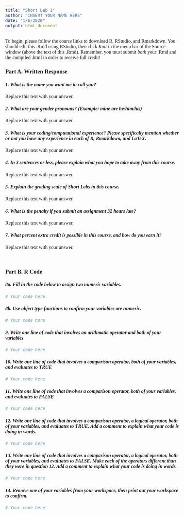 ```yaml
---
title: "Short Lab 1"
author: "INSERT YOUR NAME HERE"
date: "1/6/2020"
output: html_document
---
```



<!--- Please do not touch the code below! It is for styling. --->
<style type="text/css">
/* Whole document: */
body{
  font-family: "Palatino Linotype", "Book Antiqua", Palatino, serif;
  font-size: 12pt;
}
h1.title {
  font-size: 38px;
  text-align: center;
}
h4.author {
  font-size: 18px;
  text-align: center;
}
h4.date {
  font-size: 18px;
  text-align: center;
}
</style>
<!--- Begin here! Fill in text and R code for each of these questions. --->

To begin, please follow the course links to download R, RStudio, and Rmarkdown.
You should edit this .Rmd using RStudio, then click *Knit* in the menu bar of the Source window (above the text of this .Rmd).
Remember, you must submit *both* your .Rmd and the compiled .html in order to receive full credit!

### **Part A. Written Response**

#### *1. What is the name you want me to call you?*

Replace this text with your answer.

#### *2. What are your gender pronouns? (Example: mine are he/him/his)*

Replace this text with your answer.

#### *3. What is your coding/computational experience? Please specifically mention whether or not you have any experience in each of R, Rmarkdown, and LaTeX.*

Replace this text with your answer.

#### *4. In 3 sentences or less, please explain what you hope to take away from this course.*

Replace this text with your answer.

#### *5. Explain the grading scale of Short Labs in this course.*

Replace this text with your answer.

#### *6. What is the penalty if you submit an assignment 32 hours late?*

Replace this text with your answer.

#### *7. What percent extra credit is possible in this course, and how do you earn it?*

Replace this text with your answer.

<!--- Note: I use the backslash to skip a line for formatting. --->
\ 

### **Part B. R Code**

#### *8a. Fill in the code below to assign two numeric variables.*

```r
# Your code here
```

#### *8b. Use object type functions to confirm your variables are numeric.*

```r
# Your code here
```

#### *9. Write one line of code that involves an arithmatic operator and both of your variables*

```r
# Your code here
```

#### *10. Write one line of code that involves a comparison operator, both of your variables, and evaluates to TRUE*

```r
# Your code here
```

#### *11. Write one line of code that involves a comparison operator, both of your variables, and evaluates to FALSE*

```r
# Your code here
```

#### *12. Write one line of code that involves a comparison operator, a logical operator, both of your variables, and evaluates to TRUE. Add a comment to explain what your code is doing in words.*

```r
# Your code here
```

#### *13. Write one line of code that involves a comparison operator, a logical operator, both of your variables, and evaluates to FALSE. Make each of the operators different than they were in question 12. Add a comment to explain what your code is doing in words.*

```r
# Your code here
```

#### *14. Remove one of your variables from your workspace, then print out your workspace to confirm.*

```r
# Your code here
```
